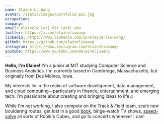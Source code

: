 ```yaml
---
name: Elaine L. Wang
avatar: /static/images/portfolio-pic.jpg
occupation:
company: 
email: elainelw [at] mit [dot] edu
twitter: https://x.com/elaineliuwang
linkedin: https://www.linkedin.com/in/elaine-liu-wang/
github: https://github.com/elaineliuwang
instagram: https://www.instagram.com/elaineliuwang/
youtube: https://www.youtube.com/@elaineliuwang
---
```


**Hello, I'm Elaine!** I'm a junior at MIT studying Computer Science and Business Analytics. I'm currently based in Cambridge, Massachusetts, but 
originally from Des Moines, Iowa.

My interests lie in the realm of software development, data management, and cloud computing—particularly in finance, entertainment, and emerging tech. 
I'm passionate about creating and bringing ideas to life☺

While I'm not working, I also compete on the Track & Field team, scale new bouldering routes, get lost in a good <a href="https://www.goodreads.com/elaineliuwang
" target="_blank" rel="noopener noreferrer">book</a>, binge-watch TV shows, 
<a href="https://www.worldcubeassociation.org/persons/2017WANE01" target="_blank" rel="noopener noreferrer">speed-solve</a>
 all sorts of Rubik's Cubes, and go to concerts whenever I can!
